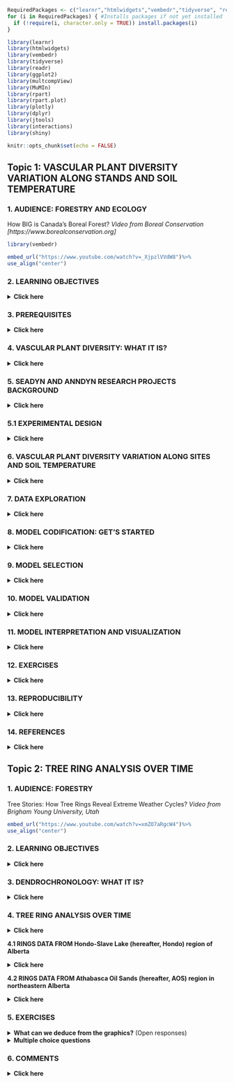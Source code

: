 
```r
RequiredPackages <- c("learnr","htmlwidgets","vembedr","tidyverse", "readr","ggplot2","multcompView","MuMIn","rpart","rpart.plot","plotly","dplyr","jtools","interactions","shiny")
for (i in RequiredPackages) { #Installs packages if not yet installed
  if (!require(i, character.only = TRUE)) install.packages(i)
}

library(learnr)
library(htmlwidgets)
library(vembedr)
library(tidyverse)
library(readr)
library(ggplot2)
library(multcompView)
library(MuMIn)
library(rpart)
library(rpart.plot)
library(plotly)
library(dplyr)
library(jtools)
library(interactions)
library(shiny)

knitr::opts_chunk$set(echo = FALSE)
```


## **Topic 1: VASCULAR PLANT DIVERSITY VARIATION ALONG STANDS AND SOIL TEMPERATURE**

### **1. AUDIENCE: FORESTRY AND ECOLOGY** 

How BIG is Canada's Boreal Forest? *Video from Boreal Conservation [https://www.borealconservation.org]*

```r
library(vembedr)
```

```r
embed_url("https://www.youtube.com/watch?v=_XjpzlVVdW8")%>%
use_align("center")
```


### **2. LEARNING OBJECTIVES**
  
  <details>
  <summary> **Click here** </summary>
  <p>  
  
  1. You will be able to understand why biology and statistics do a nice match. 
 
  2. You will be able to understand how implement linear regression applied to species richness in function of at least of a couple of independent variables.

</details>

### **3. PREREQUISITES**

  <details>
  <summary> **Click here** </summary>
  <p> 
  
   **3.1 An introduction to linear regression**:https://www.youtube.com/watch?v=gb4qqX4uhYA


   **3.2 How to read a boxplot?**:https://www.youtube.com/watch?v=7UK2DK7rblw


   **3.3 The Bell Curve (Normal/Gaussian Distribution)**:https://www.youtube.com/watch?v=DJzmb7hGmeM


   **3.4 What is a residual plot?**:https://www.youtube.com/watch?v=J5gRckrv44c

</details>


### **4. VASCULAR PLANT DIVERSITY: WHAT IT IS?**

<details>
  <summary> **Click here** </summary>
  <p>  
A key concept in biology is Diversity. If you have wondered what is the connection between species richness of plants versus space  and environment, this is the right place to achieve basic biological and statistical concepts. There are over 352 000 (391 000 according to Jin and Qian, 2019) species of vascular plants in the world. More than 95% of vascular plants are flowering plants, also called angiosperms (e.g. grasses, orchids, maple trees). The other types of vascular plants are gymnosperms (cone-bearing trees, e.g. pine trees, spruce trees) and seedless plants (e.g. ferns, horsetails) (see figure of vascular plants below) . 5111 species of vascular plants have been found in Canada(CESCC, 2010). Such an amazing quantity of types and forms of life definitely invite biologists to wander them selves how diversity works in nature.

```r
htmltools::img(
				src = "https://github.com/Living-Data-Tutorials/website/blob/main/_lessons/2022-04-07-alberta-trees-tutorial/Vascular_Plants.png?raw=true", height = "500px", width = "100%", `data-external` = "1"
			)
```
*Photos from The Gymnosperm Database and Go Botany (3.7)*

  </details>

### **5. SEADYN AND ANNDYN RESEARCH PROJECTS BACKGROUND**

<details>
  <summary> **Click here** </summary>
  <p> 
  
An interesting project monitoring diversity was the Seasonal and annual dynamics of western Canadian boreal forest plant communities: a legacy dataset spanning four decades. The primary purpose of the Seasonal Dynamics (SEADYN) and later Annual Dynamics (ANNDYN) research projects was to document seasonal changes in the vegetative composition during the snow-free season (May through October) and longer-term changes in vegetation and forest mensuration for boreal forest stands in Alberta, Canada dominated by Pinus banksiana (Lamb.) (see central image in the below figure). 

Two regions were used for this study: one in the Hondo-Slave Lake (hereafter, Hondo) region of Alberta, which was surveyed from 1980 to 2015, and a second location in the Athabasca Oil Sands (hereafter, AOS) region in northeastern Alberta, which was surveyed from 1981 to 1984 and thought to have substantial atmospheric pollution due to regional industrial development (oil sands mining and processing). 

```r
htmltools::img(
				src = "https://github.com/RolandoTrejo/website/blob/main/_lessons/2022-04-07-alberta-trees-tutorial/Alberta_Project.png?raw=true", height = "500px", width = "100%", `data-external` = "1"
			)
```
*Photo from Seasonal Dynamics (SEADYN) and later Annual Dynamics (ANNDYN) research projects metadata, Alberta*

  </details>
  
### **5.1 EXPERIMENTAL DESIGN** 

<details>
  <summary> **Click here** </summary>
  <p>  
  
The experimental design consisted of plots of 50x50 m subdivided into 50 5x5 m quadrants. Data coming from Hondo monitoring can allow us to state tree questions concerning soil temperature and stands.




```r
htmltools::img(
				src = "https://github.com/Living-Data-Tutorials/website/blob/main/_lessons/2022-04-07-alberta-trees-tutorial/Location.png?raw=true", height = "500px", width = "100%", `data-external` = "1"
			)
```
*Photo from Seasonal Dynamics (SEADYN) and later Annual Dynamics (ANNDYN) research projects metadata, Alberta*

  </details>

### **6. VASCULAR PLANT DIVERSITY VARIATION ALONG SITES AND SOIL TEMPERATURE**

<details>
  <summary> **Click here** </summary>
  <p> 
  
Alberta, including 660 000 km2, is a diverse Canadian province. Almost 2000 species of vascular plants have been recorded (almost 1500 native) (Packer and Gould, 2017). In order to reveal how biodiversity connects with space and at least one environmental variable, we will focus on understanding the effect of stands and soil temperature in species richness in 2010 regarding only Hondo stands of this project.Hondo stands are north of Edmonton and east of Lesser Slave Lake, Alberta (AB), Canada (bottom right map panel). 2010 Hondo vascular plant is composed by 131 species. In this sites the maximum number of species found between 1980-2015 was 215. Regarding species diversity, we can state the following questions:

     A. Can we explain vascular diversity regarding soil temperature? 
 
     B. Are stands a better predictor than soil temperature? 
 
     C. Do we need to consider both variables together to understand vascular plant diversity variation? 
 
  </details>

### **7. DATA EXPLORATION**

<details>
  <summary> **Click here** </summary>
  <p>  
  
In order to answer our questions, we will use data from two different datasets from long-term tree and plant surveys in Alberta. We can respond to our questions using data from a specific year. In this tutorial, we will use 2010 data. Now we can better understand the regression line provided by graphing soil temperature and species richness. It basically follows a negative correlation (more species, less soil temperature). Regarding the boxplot graphic, we can see that stand 5 and 6 contain more species than stand 3 and 4. In stands 7 and 8 we can visualize outlines (extreme values). 

**7.1. Species richness variation by soil temperature (°C)**

```r
# Species richness variation by soil temperature (°C)
Hondo_VascularCover_2010_CLEAN<-read.csv("https://raw.githubusercontent.com/Living-Data-Tutorials/website/main/_lessons/2022-04-07-alberta-trees-tutorial/Hondo_VascularCover_2010_CLEAN.csv", sep=";")
Hondo_SoilTemp_2010_CLEAN<- read.csv("https://raw.githubusercontent.com/Living-Data-Tutorials/website/main/_lessons/2022-04-07-alberta-trees-tutorial/Hondo_SoilTemp_2010_CLEAN.csv", sep=";")

SR_SoilTemp <- data.frame(stand=as.factor(Hondo_SoilTemp_2010_CLEAN$stand),
                          SR=Hondo_VascularCover_2010_CLEAN$SR,
                          temp_C=Hondo_SoilTemp_2010_CLEAN$temp_C)

bc <- plot_ly(SR_SoilTemp, x=~temp_C, y=~SR, type = "scatter", size=~SR, 
              color = 'Paired')%>% layout(title="",
              xaxis=list(title="Soil temperature (C)", showgrid = F),
              yaxis=list(title="Species richness", showgrid = F))

bc
```

**7.2. Species richness variation along stands**

```r
# Species richness variation along stands
bp <- plot_ly(SR_SoilTemp, y=~SR, color = ~as.factor(stand),symbol="stand", 
              type="box",boxpoints = "all",
              
              jitter = 0.4,pointpos = -1.8) %>% 
              layout(title = "", 
              xaxis = list(title = "Stand", showgrid = F),
              yaxis=list(title="Species richness", showgrid = F))

bp
```

**7.3. Counts of the number of species frequencies in each abundance class**

We already know the patterns among stands, soil temperature, and interaction. But, what do continuous variables (species richness and soil temperature) tell us regarding their frequency distributions? 

Species richness clearly follows a normal distribution.

```r
SRichness <- data.frame(SR=Hondo_VascularCover_2010_CLEAN$SR)
ab <- table(unlist(SRichness))
barplot(ab, las = 1, # make axis labels perpendicular to axis
        xlab = "Abundance class: species richness", ylab = "Frequency", # label axes
        col = grey(5:0/5)) # 5-colour gradient for the bars
```

**7.4. Counts of the number of soil temperature frequencies in each abundance class**

Soil temperature not necessarily follows a normal distribution, but it seems like can assume it.

```r
STemp <- data.frame(temp_C=Hondo_SoilTemp_2010_CLEAN$temp_C)
ab <- table(unlist(STemp))
barplot(ab, las = 1, # make axis labels perpendicular to axis
        xlab = "Abundance class: soil temperature", ylab = "Frequency", # label axes
        col = grey(5:0/5)) # 5-colour gradient for the bars
```

  </details>

### **8. MODEL CODIFICATION: GET'S STARTED**

<details>
  <summary> **Click here** </summary>
  <p> 
  
In order to understand how soil temperature in Celsius and stand (x = independent variable) can affect biodiversity we can create five different models containing Species richness as response variable (y = dependent variable). 

```r
# Species richness as function of soil temperature (C) alone
M1 <- lm(SR ~ temp_C,data = SR_SoilTemp)  
# Species richness as function of stand alone
M2 <-lm(SR ~ stand,data = SR_SoilTemp)    
# Species richness as function of soil temperature (C) plus stand, and soil temperature-stand interaction
M3 <- lm(SR ~ temp_C*stand,data = SR_SoilTemp)
# Species richness as function of soil temperature (C) and stand
M4 <- lm(SR ~ temp_C+stand,data = SR_SoilTemp)
# Species richness as function of soil temperature-stand interaction alone
M5 <- lm(SR ~ temp_C:stand,data = SR_SoilTemp)
```

```
# Species richness as function of soil temperature (C) alone
M1 <- lm(SR ~ temp_C,data = SR_SoilTemp)  
# Species richness as function of stand alone
M2 <-lm(SR ~ stand,data = SR_SoilTemp)    
# Species richness as function of soil temperature (C) plus stand, and soil temperature-stand interaction
M3 <- lm(SR ~ temp_C*stand,data = SR_SoilTemp)
# Species richness as function of soil temperature (C) and stand
M4 <- lm(SR ~ temp_C+stand,data = SR_SoilTemp)
# Species richness as function of soil temperature-stand interaction alone
M5 <- lm(SR ~ temp_C:stand,data = SR_SoilTemp)
```
  </details>

###  **9. MODEL SELECTION**

<details>
  <summary> **Click here** </summary>
  <p> 
  
Regarding  patterns associated to species richness in function of soil temperature and stand, can we use these results to formulate our ecological conclusions? Does putting together both soil temperature and stand can reveal a pattern hidden by modeling both variable independently? We can use AICc and R squared approach to select the best model. Here we can see that model M2 and M4 are the best options following a lm approach with fixed effects. However, M4 model presented a reduced R squared. M2 model, only species richness as function of stand, presented a lower AIC and a higher R squared. 

```r
R2_adjusted <- c(summary(M1)$adj.r.squared,
                 summary(M2)$adj.r.squared,
                 summary(M3)$adj.r.squared,
                 summary(M4)$adj.r.squared,
                 summary(M5)$adj.r.squared)
r2 <- c(summary(M1)$r.squared,
        summary(M2)$r.squared,
        summary(M3)$r.squared,
        summary(M4)$r.squared,
        summary(M5)$r.squared)
library(MuMIn)
AIC.table  <- MuMIn::model.sel( M1, M2, M3, M4, M5)
AIC.table <- AIC.table[ , c("df", "logLik", "AICc", "delta")]

Model_summary<-data.frame(R2_adjusted,r2,AIC.table)
Model_summary
```
df is the degree of freedom,
logLik is the loglikelihood, and
delta is the AICc difference with the lowest value

Let's use the M2 model use to see how it works species richness in function of stands. We can identify M2 models as the best one according to its lowest AICc and R squared. But, before doing an analysis of variance and a post-hoc mean comparisons we must check the linear regression model assumptions.

```
# Species richness as function of stand
M2 <-lm(SR ~ stand,data = SR_SoilTemp)  
```
  </details>


### **10. MODEL VALIDATION**

<details>
  <summary> **Click here** </summary>
  <p> 
  
**10.1. Homogeneity of the variance**

Plot predicted values vs residual values

```r
M2 <-lm(SR ~ stand,data = SR_SoilTemp) 
plot(resid(M2) ~ fitted(M2),
     xlab = 'Predicted values',
     ylab = 'Normalized residuals')
abline(h = 0, lty = 2)
```

Homogeneity of variance test

```r
# Homogeneity of variance test
bartlett.test(SR ~ stand,data = SR_SoilTemp) # We have homogeneity of variance (p-value = 0.1793)
```

There is a homogeneous dispersion of the residuals regarding the graphic and the homogeneity of variance test(p-value = 0.1793). *The assumption is respected!*

**10.2. Independence of the model residuals**

Check the independence of the model residuals with stands

```r

boxplot(resid(M2) ~ stand, data = SR_SoilTemp,
        xlab = "Stand", ylab = "Normalized residuals")
abline(h = 0, lty = 2)
```

Homogeneous dispersion of the residuals around 0 and no pattern of residuals depending on the variable. *The assumption is respected!!*

**10.3. Normality of the model residuals**

Histogram of model residuals
```r
hist(resid(M2)) # Histogram of residuals
```

Shapiro test to check residuals normality

```r
# Shapiro test to check normality
M2 <-lm(SR ~ stand,data = SR_SoilTemp)
ANOVA_M2=aov(M2)
shapiro.test(ANOVA_M2$residuals) # The errors follow a normal distribution (p-value = 0.2401)
```

The residuals follow a normal distribution regarding the histogram and the Shapiro test(p-value = 0.2401). *The assumption is respected !!!*

  </details>
  
### **11. MODEL INTERPRETATION AND VISUALIZATION**

<details>
  <summary> **Click here** </summary>
  <p> 
  
**Species richness as a function of  stand**

Once we have corroborated the linear regression model assumption we can continue with model interpretation and visualization. There are significant differences among stands (p < 2.2e-16). Stands 3 and 4 are associated with less species richness than stands 5 and 6.

```r

M2 <-lm(SR ~ stand,data = SR_SoilTemp)
ANOVA_M2=aov(M2) # There are significant differences among stands (p < 2.2e-16)
summary(ANOVA_M2)
```

```r
ANOVA=aov(M2)
# Tukey test to study each pair of treatment :
TUKEY <- TukeyHSD(x=ANOVA, "stand", conf.level=0.95)

# Group the treatments that are not different each other together.
generate_label_df <- function(TUKEY, variable){
  
  # Extract labels and factor levels from Tukey post-hoc 
  Tukey.levels <- TUKEY[[variable]][,4]
  Tukey.labels <- data.frame(multcompLetters(Tukey.levels)['Letters'])
  
  # Put the labels in the same order as in the boxplot :
  Tukey.labels$stand=rownames(Tukey.labels)
  Tukey.labels=Tukey.labels[order(Tukey.labels$stand) , ]
  return(Tukey.labels)
}

# Apply the function on the dataset
LABELS <- generate_label_df(TUKEY , "stand")


# A panel of colors to draw each group with the same color :
my_colors <- c( 
  rgb(143,199,74,maxColorValue = 255),
  rgb(242,104,34,maxColorValue = 255), 
  rgb(111,145,202,maxColorValue = 255),
  rgb(144,108,84,maxColorValue = 255),
  rgb(144,108,84,maxColorValue = 255),
  rgb(143,199,74,maxColorValue = 255),
  rgb(143,199,74,maxColorValue = 255))

# Draw the basic boxplot
a <- boxplot(SR_SoilTemp$SR ~ SR_SoilTemp$stand , ylim=c(min(SR_SoilTemp$SR) , 1.1*max(SR_SoilTemp$SR)) , 
             col=my_colors[as.numeric(LABELS[,1])] , ylab="Species richness" , main="",xlab="Stand")

# It writes the letter over each box. Over is how high letters are written.
over <- 0.1*max( a$stats[nrow(a$stats),] )

#Add the labels
#text( c(1:nlevels(SR_SoilTemp$stand)) , a$stats[nrow(a$stats),]+over , LABELS[,1], 
 #     col=my_colors[as.numeric(LABELS[,1])] )
```

Different colours in the stands mean statistical differences.

  </details>
  
### **12. EXERCISES**

<details>
  <summary> **Click here** </summary>
  <p>  
  
**12.1. SPECIES RICHNESS AS A FUNCTION OF SOIL TEMPERATURE (°C)**

Run the following code and answer the question below. Here, we use model one (M1) corresponding to species richness as a function of soil temperature (C) to verify if there is any relationship between species richness and soil temperature alone. We will consider that model assumption are respected.

```r
# Importing data
Hondo_VascularCover_2010_CLEAN<-read.csv("https://raw.githubusercontent.com/Living-Data-Tutorials/website/main/_lessons/2022-04-07-alberta-trees-tutorial/Hondo_VascularCover_2010_CLEAN.csv", sep=";")
Hondo_SoilTemp_2010_CLEAN<- read.csv("https://raw.githubusercontent.com/Living-Data-Tutorials/website/main/_lessons/2022-04-07-alberta-trees-tutorial/Hondo_SoilTemp_2010_CLEAN.csv", sep=";")

# Merging data
SR_SoilTemp <- data.frame(stand=as.factor(Hondo_SoilTemp_2010_CLEAN$stand),
                          SR=Hondo_VascularCover_2010_CLEAN$SR,
                          temp_C=Hondo_SoilTemp_2010_CLEAN$temp_C)

# Species richness as function of soil temperature (C)
M1 <- lm(SR ~ temp_C,data = SR_SoilTemp) 
# Residuals and coefficients of the model
(summ_M1 <- summary(M1)) #
# Simplified ggplot theme
library(ggplot2)
fig <- theme_bw() +
  theme(panel.grid.minor=element_blank(),
        panel.grid.major=element_blank(),
        panel.background=element_blank()) +
  theme(strip.background=element_blank(),
        strip.text.y = element_text()) +
  theme(legend.background=element_blank()) +
  theme(legend.key=element_blank()) +
  theme(panel.border = element_rect(colour="black", fill=NA))
# Plot
plot <- ggplot(aes(temp_C, SR), data = SR_SoilTemp)
Plot_AllData <- plot + geom_point() +
  xlab("Soil temperature (C)") +
  ylab("Species richness") +
  labs(title = "All data") + fig

# Add regression lines with the intercepts specific to each stand

Plot_AllData +
  geom_abline(intercept = 23.8756 ,
              slope     = -0.3346, col = "coral2")


```

Check the graphic, then the p-value of soil temperature (temp_C). Respond to the following question:

```r
quiz(
  question("**What is the relationship beween species richness and soil temperature?**",
    answer("More species richness, more soil temperature"),
    answer("More species richness, less soil temperature", correct = TRUE),
    answer("The relationship is not significant"),
    answer("None of the above answers is correct")
  )
  )
```

**12.2 LINEAR OR NOT LINEAR RELATIONSHIP**

Run the following code. Then observe the AIC table and the graphic visualization. 

```r

# Data
x <- c(1.1,1.2,0.7,3.4,3.6,2.7,5.2,5.3,4.7,7.3,7.5,6.7,9.4,9.1,8.9,11.3,10.7,11)
y_response <- c(0.8,0.7,1.2,9.1,8.7,9.3,25.3,25.8,24.2,50,48.5,51,81.1,80.8,81.2,121.5,121,120.7)
Linear_not_linear <- data.frame(x,y_response)

# Linear model or not?
library(mgcv)
linear_model <- gam(y_response  ~ x, data = Linear_not_linear)
smooth_model <- gam(y_response  ~ s(x), data = Linear_not_linear)
AIC(linear_model, smooth_model)

# Visualization
library(ggplot2)
p1<-ggplot(Linear_not_linear, aes(x = x, y = y_response )) +
  geom_point() +
  geom_line(colour = "red", size = 1.2,
            aes(y = fitted(linear_model))) +
  xlab("x") +
  ylab("y") +
  labs(title = "Linear model or not?")+
  geom_line(colour = "blue", size = 1.2,
            aes(y = fitted(smooth_model))) +
  theme_bw()

p1

```

You can see that the AIC and the trend of the smooth GAM justify that adding a smoothing function improves model performance. Non linearity is then supported by these data.

Now, let's explore our real species richness and soil temperature data relationship. Follow the next steps:

1. Code by yourself: Use and adapt R code from section 12.1 and 12.2 to check linearity.
2. Use code from Hint: Click on Hint to review and paste the code. The run the code.

```r

```

```r
# Data
Hondo_VascularCover_2010_CLEAN<-read.csv("https://raw.githubusercontent.com/Living-Data-Tutorials/website/main/_lessons/2022-04-07-alberta-trees-tutorial/Hondo_VascularCover_2010_CLEAN.csv", sep=";")
Hondo_SoilTemp_2010_CLEAN<- read.csv("https://raw.githubusercontent.com/Living-Data-Tutorials/website/main/_lessons/2022-04-07-alberta-trees-tutorial/Hondo_SoilTemp_2010_CLEAN.csv", sep=";")
SR_SoilTemp <- data.frame(stand=as.factor(Hondo_SoilTemp_2010_CLEAN$stand),
                          SR=Hondo_VascularCover_2010_CLEAN$SR,
                          temp_C=Hondo_SoilTemp_2010_CLEAN$temp_C)

# Linear model or not?
library(mgcv)
linear_model <- gam(SR  ~ temp_C, data = SR_SoilTemp)
smooth_model <- gam(SR  ~ s(temp_C), data = SR_SoilTemp)
AIC(linear_model, smooth_model)

# Visualization
library(ggplot2)
Non_linear<-ggplot(SR_SoilTemp, aes(x = temp_C, y = SR )) +
  geom_point() +
  xlab("Soil temperature (C)") +
  ylab("Species richness") +
  labs(title = "Smooth model curve: Linear model or not?")+
  geom_line(colour = "blue", size = 1.2,
            aes(y = fitted(smooth_model))) +
  theme_bw()

Non_linear

Linear<-ggplot(SR_SoilTemp, aes(x = temp_C, y = SR )) +
  geom_point() +
  geom_line(colour = "red", size = 1.2,
            aes(y = fitted(linear_model))) +
  xlab("Soil temperature (C)") +
  ylab("Species richness") +
  labs(title = "Linear model line:Linear model or not?")+
  theme_bw()

Linear
```

```r
quiz(
  question("**Can we use linear regression to model species richness and soil temperature relationship?**",
    answer("Non linearity is supported by these data"),
    answer("It is difficul to make conclusions"),
    answer("Linearity is supported by these data", correct = TRUE),
    answer("None of the above answers is correct")
  )
  )
```

**12.3. INTERACTION MODEL**

Situation: we are interested to model the species richness of Hondo as a function of temperature (this is our main predictor of interest) but we don't know if we need to consider the stand as another important variable in the model. Observe the following graphics (M1, M3 and M4 model) and then the r squared and AICc into the summary table. Respond to the questions below.

**12.3.1. Species richness as a function of soil temperature (°C) plus stand, and soil temperature-stand interaction**

```r
# Species richness as function of soil temperature (C)
M1 <- lm(SR ~ temp_C,data = SR_SoilTemp) 
# Simplified ggplot theme
fig <- theme_bw() +
  theme(panel.grid.minor=element_blank(),
        panel.grid.major=element_blank(),
        panel.background=element_blank()) +
  theme(strip.background=element_blank(),
        strip.text.y = element_text()) +
  theme(legend.background=element_blank()) +
  theme(legend.key=element_blank()) +
  theme(panel.border = element_rect(colour="black", fill=NA))
# Plot
plot <- ggplot(aes(temp_C, SR), data = SR_SoilTemp)
Plot_AllData <- plot + geom_point(color="blue") +
  xlab("Soil temperature (C)") +
  ylab("Species richness") +
  labs(title = "M1 model") + fig

Plot_AllData +
  geom_abline(intercept = 23.8756 ,
              slope     = -0.3346, col = "coral2")
```

**12.3.2. Species richness as a function of soil temperature (°C) plus stand, and soil temperature-stand interaction**

```r
M3 <- lm(SR ~ temp_C*stand,data = SR_SoilTemp)
interact_plot(M3, pred = temp_C, modx = stand, x.label = "Soil temperature (C)", y.label = "Species richness",
              main.title = "M3 model",  legend.main = "Stand",plot.points = TRUE)


```

**12.3.3. Species richness as a function of soil temperature (°C) and stand**

```r
M4 <- lm(SR ~ temp_C+stand,data = SR_SoilTemp) 
interact_plot(M4, pred = temp_C, modx = stand, x.label = "Soil temperature (C)", y.label = "Species richness",
              main.title = "M4 model",  legend.main = "Stand",plot.points = TRUE)
```

```r
R2_adjusted <- c(summary(M1)$adj.r.squared,
                 summary(M3)$adj.r.squared,
                 summary(M4)$adj.r.squared)
r2 <- c(summary(M1)$r.squared,
        summary(M3)$r.squared,
        summary(M4)$r.squared)
library(MuMIn)
AIC.table  <- MuMIn::model.sel( M1, M3, M4)
AIC.table <- AIC.table[ , c("df", "logLik", "AICc", "delta")]

Model_summary<-data.frame(R2_adjusted,r2,AIC.table)
Model_summary
```
df is the degree of freedom,
logLik is the loglikelihood, and
delta is the AICc difference with the lowest value

```r
quiz(
  question("Regarding R squared and graphics, which is the best model?",
    answer("M3 model",correct = TRUE),
    answer("M1 model"),
    answer("M4 model"),
    answer("All the models are the best")
  )
)
```

  </details>
  
### **13. REPRODUCIBILITY**

<details>
  <summary> **Click here** </summary>
  <p>  
  
The graphics and results presented in this tutorial were obtained using historical soil temperature data, and vascular diversity datasets from Hondo stands. Data is available at  [https://dataverse.scholarsportal.info/dataset.xhtml?persistentId=doi:10.5683/SP3/PZCAVE]. We imported the original datasets from the Import dataset in R Studio.

```
Hondo_VascularCover_1980_2015 # Historical
str(Hondo_VascularCover_1980_2015)
Hondo_SoilTemp_1980_2010 # Historical soil temperature
str(Hondo_SoilTemp_1980_2010)
```
**13.1 Dataset manipulation**

1.Generate a subset of data considering only 2010 data to simplify the statistical analyses. It is important to focus on the heart of species richness ecological concept connected to space and environment.

```
Hondo_VascularCover_2010 <- subset(Hondo_VascularCover_1980_2015,year== "2010" )  # Selecting from one category in rows
Hondo_SoilTemp_2010 <- subset(Hondo_SoilTemp_1980_2010,year== "2010" )
```

2. Save the 2010 subsets data in the computer to clean it and make it proper to work in R.
```
write.csv(x=Hondo_VascularCover_2010,file="Hondo_VascularCover_2010.csv", row.names=FALSE) # Export data in csv format
write.csv(x=Hondo_SoilTemp_2010,file="Hondo_SoilTemp_2010.csv", row.names=FALSE) 
```

3. Open the 2010 subsets in excel and order both of them by stand and quad, then corroborate the perfect correspondence in order.

```r
Hondo_VascularCover_2010_CLEAN<-read.csv("https://raw.githubusercontent.com/Living-Data-Tutorials/website/main/_lessons/2022-04-07-alberta-trees-tutorial/Hondo_VascularCover_2010_CLEAN.csv", sep=";")
Hondo_SoilTemp_2010_CLEAN<- read.csv("https://raw.githubusercontent.com/Living-Data-Tutorials/website/main/_lessons/2022-04-07-alberta-trees-tutorial/Hondo_SoilTemp_2010_CLEAN.csv", sep=";")

```

4. Generate a new data frame summarizing stand, quadrant, soil temperature and species richness. You can see here that quadrants and stands were merged adequately.

```r
SR_SoilTemp <- data.frame(stand=as.factor(Hondo_SoilTemp_2010_CLEAN$stand),
                          stand2=as.factor(Hondo_VascularCover_2010_CLEAN$stand),
                          quad=Hondo_SoilTemp_2010_CLEAN$quad,
                          quad2=Hondo_VascularCover_2010_CLEAN$quad,
                          SR=Hondo_VascularCover_2010_CLEAN$SR,
                          temp_C=Hondo_SoilTemp_2010_CLEAN$temp_C)
```

</details>
  
### **14. REFERENCES**

<details>
  <summary> **Click here** </summary>
  <p>  
  
Hesketh, A., Loesberg, J., Bledsoe, E., Karst, J., & Macdonald, E. (2021). Seasonal and annual dynamics of western Canadian boreal forest plant communities: A legacy dataset spanning four decades [Data set]. Scholars Portal Dataverse. https://doi.org/10.5683/SP3/PZCAVE

Canadian Endangered Species Conservation Council(CESCC). 2010. Wild Species 2010: The general status of Species in Canada.

Jin, Y., and Qian, H. 2019. V.PhyloMaker: an R package that can generate very large phylogenies for vascular plants. Ecography, 42: 1353: 1359.

Packer, J.G., and Gould, A.J. 2017. Vascular plants of Alberta, part 1: Ferns, Fern Allies, Gymnosperms, and monocots. University of Calgary Press. 281 pages.

Earle, C.J. 2021.The Gymnossperm Database. Consulted on April 7, 2022:[https://www.conifers.org/zz/gymnosperms.php].
Go Botany (3.7). 2022. Native Plant Trust. Consulted on April 7, 2022: [https://gobotany.nativeplanttrust.org]
  </details>
  
  
## **Topic 2: TREE RING ANALYSIS OVER TIME**

### **1. AUDIENCE: FORESTRY** 

Tree Stories: How Tree Rings Reveal Extreme Weather Cycles? *Video from Brigham Young University, Utah*

```r
embed_url("https://www.youtube.com/watch?v=xmZO7aRgcW4")%>%
use_align("center")
```
                 

### **2. LEARNING OBJECTIVES**

<details>
  <summary> **Click here** </summary>
  <p>  
  
 1. At the end of this tutorial you will be able to explore patterns of rings over time. Perhaps, something hidden is there! 

 2. This tutorial aims to help students get familiarized with data and apply academic background by looking at processed data ending up in questioning.
 
</details>

### **3. DENDROCHRONOLOGY: WHAT IT IS?**

<details>
  <summary> **Click here** </summary>
  <p>  
  
An interesting concept in biology, and more in forestry, is the ring dynamics of trees over time. Dendrochronology is the dating and study of annual rings in trees (see https://ltrr.arizona.edu/about/treerings). Dating and studying annual rings allow us to do inferences in other tree fields of study, for example, linking dendrochronology with the weather. Here, Dendroclimatology studies and uses the growth ring patterns to reconstruct past variations in climate (Fritts. 1987). Since well-defined annual-growth rings can be observed in the wood (rings) from many species of temperate forest trees throughout the world, in certain circumstances, these growth rings contain useful information about varying environmental conditions affecting their growth like temperature changes and humidity as well as tree features (age and size), depending on the species and latitude for what other data analysis (climate data) should be included (Tumajer, J., & Lehejček, J. 2019). 

</details>

### **4. TREE RING ANALYSIS OVER TIME**

<details>
  <summary> **Click here** </summary>
  <p>  

Let's plot some graphics. We can plot the average ring width (mm) in axe y in the function of time (year) in axe x (see red line). But, we can also plot the average ring width (mm) in axe y as a function of time (year) in axe x, simultaneously considering the stands (see gray lines). Do you have some ideas about what these trends might be telling us?

  
   </details>

**4.1 RINGS DATA FROM Hondo-Slave Lake (hereafter, Hondo) region of Alberta**

<details>
  <summary> **Click here** </summary>
  <p>  

```r

# Libraries
library(tidyverse)
library(readr)
library(dplyr)
library(ggplot2)

# AOS sites
# for BP, JS, LF, ML, OI, SA, WO, WY stands

# Files
aos_files <- c("https://raw.githubusercontent.com/Living-Data-Tutorials/website/main/_lessons/2022-04-07-alberta-trees-tutorial/AOS_Dendrochronology_1983%20-%20BP.csv",
               "https://raw.githubusercontent.com/Living-Data-Tutorials/website/main/_lessons/2022-04-07-alberta-trees-tutorial/AOS_Dendrochronology_1983%20-%20JS.csv",
               "https://raw.githubusercontent.com/Living-Data-Tutorials/website/main/_lessons/2022-04-07-alberta-trees-tutorial/AOS_Dendrochronology_1983%20-%20LF.csv",
               "https://raw.githubusercontent.com/Living-Data-Tutorials/website/main/_lessons/2022-04-07-alberta-trees-tutorial/AOS_Dendrochronology_1983%20-%20ML.csv",
               "https://raw.githubusercontent.com/Living-Data-Tutorials/website/main/_lessons/2022-04-07-alberta-trees-tutorial/AOS_Dendrochronology_1983%20-%20OI.csv",
               "https://raw.githubusercontent.com/Living-Data-Tutorials/website/main/_lessons/2022-04-07-alberta-trees-tutorial/AOS_Dendrochronology_1983%20-%20SA.csv",
               "https://raw.githubusercontent.com/Living-Data-Tutorials/website/main/_lessons/2022-04-07-alberta-trees-tutorial/AOS_Dendrochronology_1983%20-%20WO.csv",
               "https://raw.githubusercontent.com/Living-Data-Tutorials/website/main/_lessons/2022-04-07-alberta-trees-tutorial/AOS_Dendrochronology_1983%20-%20WY.csv"
               )

# Visualization
aos_dt <-
  do.call(rbind,
          lapply(aos_files, read.csv))
summary(aos_dt)
table(aos_dt$stand)
aos_dt %>% group_by(year, stand) %>%
  summarise(avg_ring_width_mm = mean(ring_width_mm),
            n = n()) %>%
  ggplot(aes(x = year, y = avg_ring_width_mm)) +
  geom_point(data = aos_dt, aes(x = year, y = ring_width_mm), shape = 21,
             size= 2, color = 'gray50', alpha = .2) + geom_smooth(aes(group = stand), alpha = .2, color = 'gray40') +
  theme_bw() +
  facet_grid(~stand) +
  geom_smooth(data = aos_dt %>% select(-stand), aes(x = year, y = ring_width_mm),
              color = 'red', linetype = 'dashed')

```
</details>


**4.2 RINGS DATA FROM Athabasca Oil Sands (hereafter, AOS) region in northeastern Alberta**

<details>
  <summary> **Click here** </summary>
  <p>  
```r


# Libraries
library(tidyverse)
library(readr)
library(dplyr)
library(ggplot2)

## same for HONDO
#n=1, 2, 3 stands

# Files
hondo_files <- c("https://raw.githubusercontent.com/Living-Data-Tutorials/website/main/_lessons/2022-04-07-alberta-trees-tutorial/Hondo_Dendrochronology_1983%20-%20STAND%201.csv",
                 "https://raw.githubusercontent.com/Living-Data-Tutorials/website/main/_lessons/2022-04-07-alberta-trees-tutorial/Hondo_Dendrochronology_1983%20-%20STAND%202.csv",
                 "https://raw.githubusercontent.com/Living-Data-Tutorials/website/main/_lessons/2022-04-07-alberta-trees-tutorial/Hondo_Dendrochronology_1983%20-%20STAND%203.csv"
                 )
# Visualization
hondo_dt <-
  do.call(rbind,
          lapply(hondo_files, read.csv)) %>%
  mutate(stand = factor(stand))

hondo_dt %>% group_by(year, stand) %>%
  summarise(avg_ring_width_mm = mean(ring_width_mm),
            n = n()) %>%
  ggplot(aes(x = year, y = avg_ring_width_mm)) +
  geom_point(data = hondo_dt, aes(x = year, y = ring_width_mm, group = stand), shape = 21,
             size= 2, color = 'gray50', alpha = .2) + 
  geom_smooth(aes(group = stand), alpha = .2, color = 'gray40') +
  theme_bw() +
  facet_grid(~stand) +
  geom_smooth(data = hondo_dt %>% select(-stand), aes(x = year, y = ring_width_mm),
              color = 'red', linetype = 'dashed')



```
</details>

### **5. EXERCISES**

<details>
  <summary> **What can we deduce from the graphics?** (Open responses) </summary>
  <p> BINGO!!!: 
  
     1. Tree ring width decreases over time, and patterns change following an oscillating behaviour, suggesting that external (temperature, humidity) and internal (age, latitude, species) factors affect tree growth.
     
     2.  It seems that stands follow different patterns, perhaps they have a different composition, or why not, they can be more or less diverse in vascular species affecting overall tree growth. 
     
  As you can see, the information observed in the graphics can bring us some insights about what is going on with ring tree dynamics.
  
</details>

<details>
  <summary> **Multiple choice questions** </summary>
  <p>  
```r
quiz(
  question("**What dendrochronology is?**",
    answer("It studies the plant height growth"),
    answer("It studies the growht ring patterns regarding past variation in climate"),
    answer("It studies and dates annual rings in trees", correct = TRUE),
    answer("It studies the variation of tree species over time")
  ),
  question("What does it gray lines mean in graphics used in this tutorial?",
    answer("It is the average ring width trend varying over time"),
    answer("It is the average ring width trend varying over stand"),
    answer("It is the average ring width trend varying over time and stand", correct = TRUE),
    answer("None of the above answers is correct")
  )
)
```
</details>

### **6. COMMENTS**

<details>
  <summary> **Click here** </summary>
  <p>
  
This tutorial was created using RStudio and RMarkdown. The entire code to reproduce the results and graphics provided in this tutorial is available in the Living Data Working Group project through the GitHub page.

```
library(learnr)
library(htmlwidgets)
library(vembedr)
library(tidyverse)
library(readr)
library(ggplot2)
library(multcompView)
library(MuMIn)
library(rpart)
library(rpart.plot)
library(plotly)
library(dplyr)
library(jtools)
library(interactions)
```
<details>

### **7. REFERENCES**


<details>
  <summary> **Click here** </summary>
  <p>  
Fritts, H. C. (1987). TREE-RING ANALYSISTree-ring analysis. In Climatology (pp. 858–875). Springer US. https://doi.org/10.1007/0-387-30749-4_182

Tumajer, J., & Lehejček, J. (2019). Boreal tree-rings are influenced by temperature up to two years prior to their formation: A trade-off between growth and reproduction? Environmental Research Letters, 14(12), 124024. https://doi.org/10.1088/1748-9326/ab5134

NOAA. . Picture Climate: How Can We Learn from Tree Rings? | National Centers for Environmental Information (NCEI) formerly known as National Climatic Data Center (NCDC). (n.d.). Retrieved 8 April 2022, from https://www.ncdc.noaa.gov/news/picture-climate-how-can-we-learn-tree-rings

Rivet, A., Payette, S., Berteaux, D., & Girard, F. (2017). Pines and porcupines: A tree-ring analysis of browsing and dynamics of an overmature pine forest. Canadian Journal of Forest Research, 47, 257–268. https://doi.org/10.1139/cjfr-2016-0214  
  </details>
## **Français**

Version en français disponible sur https://rtrejo.shinyapps.io/Biodiversite_Arbres_Alberta
